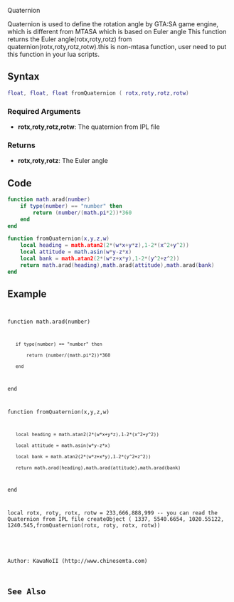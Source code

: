 {{Useful Function}}
<lowercasetitle>Quaternion</lowercasetitle>

Quaternion is used to define the rotation angle by GTA:SA game engine, which is different from MTASA which is based on Euler angle
This function returns the Euler angle(rotx,roty,rotz) from quaternion(rotx,roty,rotz,rotw).this is non-mtasa function, user need to put this function in your lua scripts.
==Syntax==
<syntaxhighlight lang="lua">
float, float, float fromQuaternion ( rotx,roty,rotz,rotw)
</syntaxhighlight>

===Required Arguments===
* '''rotx,roty,rotz,rotw''': The quaternion from IPL file

===Returns===
* '''rotx,roty,rotz''': The Euler angle

==Code==
<section name="Server- and/or clientside Script" class="both" show="true">
<syntaxhighlight lang="lua">
function math.arad(number)
	if type(number) == "number" then
		return (number/(math.pi*2))*360
	end
end

function fromQuaternion(x,y,z,w)
	local heading = math.atan2(2*(w*x+y*z),1-2*(x^2+y^2))
	local attitude = math.asin(w*y-z*x) 
	local bank = math.atan2(2*(w*z+x*y),1-2*(y^2+z^2))
	return math.arad(heading),math.arad(attitude),math.arad(bank)
end
</syntaxhighlight>
</section>

==Example==
<section name="Server- and/or clientside Script" class="both" show="true">
<code lang="lua">

function math.arad(number)
	if type(number) == "number" then
		return (number/(math.pi*2))*360
	end
end

function fromQuaternion(x,y,z,w)
	local heading = math.atan2(2*(w*x+y*z),1-2*(x^2+y^2))
	local attitude = math.asin(w*y-z*x) 
	local bank = math.atan2(2*(w*z+x*y),1-2*(y^2+z^2))
	return math.arad(heading),math.arad(attitude),math.arad(bank)
end

local rotx, roty, rotx, rotw = 233,666,888,999  -- you can read the Quaternion from IPL file
createObject ( 1337, 5540.6654, 1020.55122, 1240.545,fromQuaternion(rotx, roty, rotx, rotw))

</syntaxhighlight>
</section>

Author: KawaNoII (http://www.chinesemta.com)

==See Also==
{{Useful_Functions}}